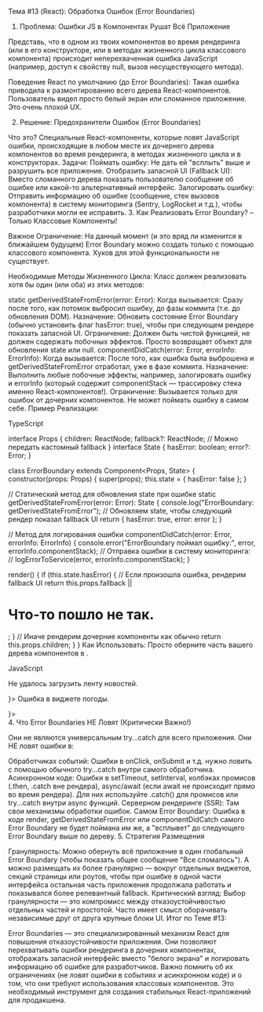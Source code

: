 Тема #13 (React): Обработка Ошибок (Error Boundaries)

1. Проблема: Ошибки JS в Компонентах Рушат Всё Приложение

Представь, что в одном из твоих компонентов во время рендеринга (или в его конструкторе, или в методах жизненного цикла классового компонента) происходит неперехваченная ошибка JavaScript (например, доступ к свойству null, вызов несуществующего метода).

Поведение React по умолчанию (до Error Boundaries): Такая ошибка приводила к размонтированию всего дерева React-компонентов. Пользователь видел просто белый экран или сломанное приложение. Это очень плохой UX.

2. Решение: Предохранители Ошибок (Error Boundaries)

Что это? Специальные React-компоненты, которые ловят JavaScript ошибки, происходящие в любом месте их дочернего дерева компонентов во время рендеринга, в методах жизненного цикла и в конструкторах.
Задачи:
Поймать ошибку: Не дать ей "всплыть" выше и разрушить все приложение.
Отобразить запасной UI (Fallback UI): Вместо сломанного дерева показать пользователю сообщение об ошибке или какой-то альтернативный интерфейс.
Залогировать ошибку: Отправить информацию об ошибке (сообщение, стек вызовов компонента) в систему мониторинга (Sentry, LogRocket и т.д.), чтобы разработчики могли ее исправить.
3. Как Реализовать Error Boundary? – Только Классовые Компоненты!

Важное Ограничение: На данный момент (и это вряд ли изменится в ближайшем будущем) Error Boundary можно создать только с помощью классового компонента. Хуков для этой функциональности не существует.

Необходимые Методы Жизненного Цикла: Класс должен реализовать хотя бы один (или оба) из этих методов:

static getDerivedStateFromError(error: Error):
Когда вызывается: Сразу после того, как потомок выбросил ошибку, до фазы коммита (т.е. до обновления DOM).
Назначение: Обновить состояние Error Boundary (обычно установить флаг hasError: true), чтобы при следующем рендере показать запасной UI.
Ограничение: Должен быть чистой функцией, не должен содержать побочных эффектов. Просто возвращает объект для обновления state или null.
componentDidCatch(error: Error, errorInfo: ErrorInfo):
Когда вызывается: После того, как ошибка была выброшена и getDerivedStateFromError отработал, уже в фазе коммита.
Назначение: Выполнить любые побочные эффекты, например, залогировать ошибку и errorInfo (который содержит componentStack — трассировку стека именно React-компонентов!).
Ограничение: Вызывается только для ошибок от дочерних компонентов. Не может поймать ошибку в самом себе.
Пример Реализации:

TypeScript


interface Props {
  children: ReactNode;
  fallback?: ReactNode; // Можно передать кастомный fallback
}
interface State {
  hasError: boolean;
  error?: Error;
}

class ErrorBoundary extends Component<Props, State> {
  constructor(props: Props) {
    super(props);
    this.state = { hasError: false };
  }

  // Статический метод для обновления state при ошибке
  static getDerivedStateFromError(error: Error): State {
    console.log("ErrorBoundary: getDerivedStateFromError");
    // Обновляем state, чтобы следующий рендер показал fallback UI
    return { hasError: true, error: error };
  }

  // Метод для логирования ошибки
  componentDidCatch(error: Error, errorInfo: ErrorInfo) {
    console.error("ErrorBoundary поймал ошибку:", error, errorInfo.componentStack);
    // Отправка ошибки в систему мониторинга:
    // logErrorToService(error, errorInfo.componentStack);
  }

  render() {
    if (this.state.hasError) {
      // Если произошла ошибка, рендерим fallback UI
      return this.props.fallback || <h1>Что-то пошло не так.</h1>;
    }
    // Иначе рендерим дочерние компоненты как обычно
    return this.props.children;
  }
}
Как Использовать: Просто оберните часть вашего дерева компонентов в <ErrorBoundary>.

JavaScript

<App>
  <Navbar />
  <ErrorBoundary fallback={<p>Не удалось загрузить ленту новостей.</p>}>
    <NewsFeed />
  </ErrorBoundary>
  <ErrorBoundary fallback={<p>Ошибка в виджете погоды.</p>}>
    <WeatherWidget />
  </ErrorBoundary>
  <Footer />
</App>
4. Что Error Boundaries НЕ Ловят (Критически Важно!)

Они не являются универсальным try...catch для всего приложения. Они НЕ ловят ошибки в:

Обработчиках событий: Ошибки в onClick, onSubmit и т.д. нужно ловить с помощью обычного try...catch внутри самого обработчика.
Асинхронном коде: Ошибки в setTimeout, setInterval, колбэках промисов (.then, .catch вне рендера), async/await (если await не происходит прямо во время рендера). Для них используйте .catch() для промисов или try...catch внутри async функций.
Серверном рендеринге (SSR): Там свои механизмы обработки ошибок.
Самом Error Boundary: Ошибка в коде render, getDerivedStateFromError или componentDidCatch самого Error Boundary не будет поймана им же, а "всплывет" до следующего Error Boundary выше по дереву.
5. Стратегия Размещения

Гранулярность: Можно обернуть всё приложение в один глобальный Error Boundary (чтобы показать общее сообщение "Все сломалось"). А можно размещать их более гранулярно — вокруг отдельных виджетов, секций страницы или роутов, чтобы при ошибке в одной части интерфейса остальная часть приложения продолжала работать и показывался более релевантный fallback.
Критический взгляд: Выбор гранулярности — это компромисс между отказоустойчивостью отдельных частей и простотой. Часто имеет смысл оборачивать независимые друг от друга крупные блоки UI.
Итог по Теме #13:

Error Boundaries — это специализированный механизм React для повышения отказоустойчивости приложения. Они позволяют перехватывать ошибки рендеринга в дочерних компонентах, отображать запасной интерфейс вместо "белого экрана" и логировать информацию об ошибке для разработчиков. Важно помнить об их ограничениях (не ловят ошибки в событиях и асинхронном коде) и о том, что они требуют использования классовых компонентов. Это необходимый инструмент для создания стабильных React-приложений для продакшена.
